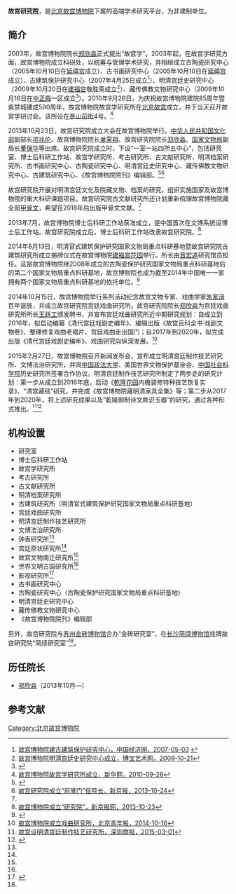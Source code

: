 '''故宫研究院'''，是[[北京|北京]][[故宫博物院|故宫博物院]]下属的高端学术研究平台，为非建制单位。

==简介==
2003年，故宫博物院院长[[郑欣淼|郑欣淼]]正式提出“故宫学”。2003年起，在故宫学研究方面，故宫博物院成立科研处，以统筹与管理学术研究，并相继成立古陶瓷研究中心（2005年10月10日在[[延禧宫|延禧宫]]成立）、古书画研究中心（2005年10月10日在[[延禧宫|延禧宫]]成立）、古建筑保护研究中心（2007年4月25日成立<ref>[http://art.ce.cn/lm/zh/ggbwy/xw/200705/03/t20070503_11245504.shtml 故宫博物院建古建筑保护研究中心，中国经济网，2007-05-03] {{webarchive|url=https://web.archive.org/web/20160304135940/http://art.ce.cn/lm/zh/ggbwy/xw/200705/03/t20070503_11245504.shtml |date=2016-03-04 }}</ref>）、明清宫廷史研究中心（2009年10月20日在[[建福宫|建福宫]]敬胜斋成立<ref>[http://news.artxun.com/gutaoci-1525-7622176.shtml 故宫博物院明清宫廷史研究中心成立，博宝艺术网，2009-10-21]{{Dead link|date=2020年1月 |bot=InternetArchiveBot |fix-attempted=yes }}</ref>）、藏传佛教文物研究中心（2009年10月16日在[[中正殿|中正殿]]一区成立<ref>{{Cite web |url=http://www.fjnet.com/whys/whysnr/200910/t20091016_138461.htm |title=北京故宫博物院藏传佛教文物研究中心举行成立仪式，佛教在线，2009-10-16 |accessdate=2015-04-30 |archive-date=2010-01-01 |archive-url=https://web.archive.org/web/20100101210049/http://www.fjnet.com/whys/whysnr/200910/t20091016_138461.htm |dead-url=no }}</ref>）。2010年9月26日，为庆祝故宫博物院建院85周年暨紫禁城建成590周年，故宫博物院故宫学研究所在[[北京故宫|北京故宫]]成立，并于当天召开故宫学研讨会。该所设在[[景山前街|景山前街]]4号。<ref>[http://news.xinhuanet.com/society/2010-09/26/c_12608828.htm 故宫博物院故宫学研究所成立，新华网，2010-09-26]</ref>

2013年10月23日，故宫研究院成立大会在故宫博物院举行。[[中华人民共和国文化部|中华人民共和国文化部]]副部长[[项兆伦|项兆伦]]、故宫博物院院长[[单霁翔|单霁翔]]、故宫研究院院长[[郑欣淼|郑欣淼]]、[[国家文物局|国家文物局]]副局长[[董保华|董保华]]等出席。故宫研究院成立时，下设“一室一站四所五中心”，包括研究室、博士后科研工作站、故宫学研究所、考古研究所、古文献研究所、明清档案研究所、古书画研究中心、古陶瓷研究中心、明清宫廷史研究中心、藏传佛教文物研究中心、古建筑研究中心、《故宫博物院院刊》编辑部。<ref>{{Cite web |url=http://www.gov.cn/gzdt/2013-10/24/content_2514432.htm |title=故宫研究院成立大会10月23日在故宫博物院举行，中国政府网，2013-10-24 |accessdate=2015-04-30 |archive-date=2016-03-04 |archive-url=https://web.archive.org/web/20160304102433/http://www.gov.cn/gzdt/2013-10/24/content_2514432.htm |dead-url=no }}</ref><ref name=xjb>[http://epaper.bjnews.com.cn/html/2013-10/24/content_473028.htm?div=-1 故宫研究院成立“前掌门”任院长，新京报，2013-10-24]</ref>

故宫研究院开展对明清宫廷文化及院藏文物、档案的研究，组织实施国家及故宫博物院的重大科研课题项目。故宫研究院古文献研究所还计划重新梳理故宫博物院藏全部[[甲骨文|甲骨文]]，希望在2018年后出版甲骨文文献。<ref name=xjb/>

2013年7月，故宫博物院博士后科研工作站获准成立，是中国首次在文博系统设博士后工作站。故宫研究院成立后，博士后科研工作站改隶故宫研究院。<ref>[http://www.bjnews.com.cn/news/2013/10/23/288875.html 故宫博物院成立“研究院”，新京报网，2013-10-23]</ref>

2014年8月13日，明清官式建筑保护研究国家文物局重点科研基地暨故宫研究院古建筑研究所成立揭牌仪式在故宫博物院[[建福宫花园|建福宫花园]]举行。所长由[[晋宏逵|晋宏逵]]研究馆员担任。这是故宫博物院继2008年成立的古陶瓷保护研究国家文物局重点科研基地后的第二个国家文物局重点科研基地，故宫博物院也成为截至2014年中国唯一一家拥有两个国家文物局重点科研基地的依托单位。<ref>{{Cite web |url=http://www.cssn.cn/zx/bwyc/201408/t20140817_1293967.shtml |title=故宫研究院古建筑研究所揭牌仪式举行，中国社会科学网，2014-08-17 |accessdate=2015-04-30 |archive-date=2016-03-04 |archive-url=https://web.archive.org/web/20160304193226/http://www.cssn.cn/zx/bwyc/201408/t20140817_1293967.shtml |dead-url=no }}</ref>

2014年10月15日，故宫博物院举行系列活动纪念故宫文物专家、戏曲学家[[朱家溍|朱家溍]]百年诞辰，并成立故宫研究院宫廷戏曲研究所。故宫研究院院长[[郑欣淼|郑欣淼]]为宫廷戏曲研究所所长[[王跃工|王跃工]]颁发聘书，并宣布宫廷戏曲研究所近中期研究规划：自成立到2016年，拟启动编纂《清代宫廷戏剧史编年》、编辑出版《故宫百科全书·戏剧文物卷》、整理修复戏曲老唱片、宫廷戏曲走出国门；自2017年到2020年，拟完成出版《清代宫廷戏剧史编年》、戏曲研究向纵深发展。<ref>[http://epaper.ynet.com/html/2014-10/16/content_90729.htm?div=-1 故宫博物院成立戏曲研究所，北京青年报，2014-10-16]</ref>

2015年2月27日，故宫博物院召开新闻发布会，宣布成立明清宫廷制作技艺研究所、文博法治研究所，并同[[中国政法大学|中国政法大学]]、美国世界文物保护基金会、[[中国社会科学院|中国社会科学院]]历史研究所签署合作协议。明清宫廷制作技艺研究所制定了两步走的研究计划：第一步从成立到2016年底，启动《[[乾隆花园|乾隆花园]]内檐装修特种技艺恢复实录》、“清宫藏毯”研究，并完成《故宫博物院藏明清家具全集》等；第二步从2017年到2020年，将上述研究成果以及“乾隆御制诗文款识玉器”的研究，通过各种形式推出。<ref>[http://szsb.sznews.com/html/2015-03/01/content_3154997.htm 故宫设明清宫廷制作技艺研究所，深圳商报，2015-03-01]{{Dead link|date=2018年6月 |bot=InternetArchiveBot |fix-attempted=no }}</ref><ref>{{Cite web |url=http://news.sina.com.cn/c/2015-02-27/132831548849.shtml |title=故宫成立宫廷技艺研究所 保护传统手工技艺，新浪，2015-02-27 |access-date=2015-04-30 |archive-date=2019-06-26 |archive-url=https://web.archive.org/web/20190626133802/http://news.sina.com.cn/c/2015-02-27/132831548849.shtml |dead-url=no }}</ref>

==机构设置==
*研究室
*博士后科研工作站
*故宫学研究所
*考古研究所
*古文献研究所
*明清档案研究所
*古建筑研究所（明清官式建筑保护研究国家文物局重点科研基地）
*宫廷戏曲研究所
*明清宫廷制作技艺研究所
*文博法治研究所
*钟表研究所<ref name=wuge/>
*宫廷原状研究所<ref name=wuge/>
*故宫文物南迁研究所<ref name=wuge/>
*世界文明古国研究所<ref name=wuge/>
*影视研究所<ref name=wuge>{{Cite web  |url =http://www.thepaper.cn/newsDetail_forward_1699983  |title =故宫研究院新成立文物南迁研究所等五个新研究所  |author =  |date =2017-06-03  |publisher =澎湃新闻  |language =  |accessdate =  |quote =  |archive-date =2017-06-05  |archive-url =https://web.archive.org/web/20170605200758/http://www.thepaper.cn/newsDetail_forward_1699983  |dead-url =no  }}</ref>
*古书画研究中心
*古陶瓷研究中心（古陶瓷保护研究国家文物局重点科研基地）
*明清宫廷史研究中心
*藏传佛教文物研究中心
*《故宫博物院院刊》编辑部

另外，故宫研究院与[[苏州金砖博物馆|苏州金砖博物馆]]合办“金砖研究室”，在[[长沙简牍博物馆|长沙简牍博物馆]]挂牌故宫研究院“简牍研究室”<ref name=wuge/>。

==历任院长==
*[[郑欣淼|郑欣淼]]（2013年10月—）

==参考文献==
{{reflist}}

[[Category:北京故宫博物院|Category:北京故宫博物院]]